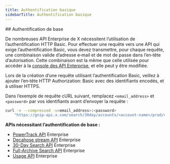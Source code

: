```yaml
---
title: Authentification basique
sidebarTitle: Authentification basique
---
```


<div id="basic-authentication">
  ## Authentification de base
</div>

De nombreuses API Enterprise de X nécessitent l’utilisation de l’authentification HTTP Basic. Pour effectuer une requête vers une API qui exige l’authentification Basic, vous devez transmettre, pour chaque requête, une combinaison valide d’adresse e‑mail et de mot de passe dans l’en‑tête d’autorisation. Cette combinaison est la même que celle utilisée pour accéder à la [console des API Enterprise](https://console.gnip.com/), et elle peut y être modifiée.

Lors de la création d’une requête utilisant l’authentification Basic, veillez à ajouter l’en‑tête HTTP Authorization: Basic avec des identifiants encodés, et à utiliser HTTPS.

Dans l’exemple de requête cURL suivant, remplacez `<email_address>` et `<password>` par vos identifiants avant d’envoyer la requête :

```bash
curl -v --compressed -u<email_address>:<password>
    "https://gnip-api.x.com/search/30day/accounts/<account-name>/prod/counts.json?query=from%3Axdevelopers"
```

**APIs nécessitant l’authentification de base :**

* [PowerTrack API](/fr/x-api/enterprise-gnip-2.0/powertrack-api) Enterprise
* [Decahose stream API](http://localhost:3000/x-api/enterprise-gnip-2.0/fundamentals/decahose-api) Enterprise
* [30-Day Search API](/fr/x-api/enterprise-gnip-2.0/fundamentals/search-api) Enterprise
* [Full-Archive Search API](/fr/x-api/enterprise-gnip-2.0/fundamentals/search-api) Enterprise
* [Usage API](/fr/x-api/enterprise-gnip-2.0/fundamentals/usage) Enterprise